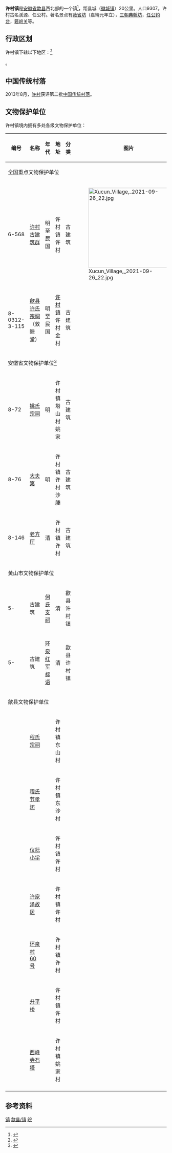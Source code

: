 {{中国乡级行政区
|景观照片文件名 = 
|景观照片描述 = 
|汉语拼音 = 
|其他语言 = 
|其他语言名称 = 
|旧称 = 
|地名出处 = 
|位置图文件名 = 
|位置图描述 = 
|自定义图片 = 
|建置时间 = 
|政府驻地 = 
|毗邻 = 
|总面积 = 
|总人口 = 
|总人口年份 = 
|户籍人口 = 
|户籍人口年份 = 
|常住人口 = 
|常住人口年份 = 
|人口密度 = 
|GDP = 
|GDP年份 = 
|邮政编码 = 
|电话区号 = 559
|官方网站 =
|网站名称 = 
|34/10/21/106/000}}
'''许村镇'''是[[安徽省|安徽省]][[歙县|歙县]]西北部的一个镇<ref>{{PRC admin/ref sgc|{{PRC admin/parent|34/10/21/106/000}}}}</ref>，距县城（[[徽城镇|徽城镇]]）20公里。人口9307。许村古名溪源、任公村。著名景点有[[薇省坊|薇省坊]]（嘉靖元年立），[[三朝典翰坊|三朝典翰坊]]，[[任公钓台|任公钓台]]，[[箬岭关|箬岭关]]等。

== 行政区划 ==
许村镇下辖以下地区：<ref>{{PRC admin/ref sgc|34/10/21/106/000}}</ref>

{{PRC admin/children|34/10/21/106/000}}。

==中国传统村落==
2013年8月，[[许村|许村]]获评第二批[[中国传统村落|中国传统村落]]。

==文物保护单位==
许村镇境内拥有多处各级文物保护单位：
{| class="wikitable" style="font-size: 90%;"
|-
! 编号 !! 名称 !! 年代 !! 地址  !! 分类 !! 图片 !! style="width:180px" |备注
|- 
! colspan="8" |全国重点文物保护单位
|-
| 6-568 || [[许村古建筑群|许村古建筑群]] || 明至民国 || 许村镇许村 || 古建筑 ||[[File:Xucun_Village,_2021-09-26_22.jpg|250px]]  || 第六批国保
|-
| 8-0312-3-115 || [[歙县许氏宗祠|歙县许氏宗祠]]（敦睦堂） || 明至民国 || [[许村镇_(歙县)|许村镇]]许村金村 || 古建筑 ||  || 第八批国保
|- 
! colspan="8" |安徽省文物保护单位<ref>{{cite web|url=http://file.fy.gov.cn/5c2c3ffb7f8b9a15278b4573/202012/2020121014330012193_Hi3Xjf7w.pdf|title=安徽省人民政府关于公布第八批省级文物保护单位的通知|date=2019-03-28|access-date=2021-10-20|archive-date=2021-10-20|archive-url=https://web.archive.org/web/20211020031709/http://file.fy.gov.cn/5c2c3ffb7f8b9a15278b4573/202012/2020121014330012193_Hi3Xjf7w.pdf|dead-url=no}}</ref>
|-
| 8-72 || [[姚氏宗祠|姚氏宗祠]] || 明 || 许村镇塔山村姚家 || 古建筑 || ||第八批省保
|-
| 8-76 || [[大夫第|大夫第]] || 明 || 许村镇许村沙塍 || 古建筑 ||  || 第八批省保
|-
| 8-146 || [[老方厅|老方厅]] || 清 || 许村镇许村 || 古建筑 ||  || 第八批省保
|- 
! colspan="8" |黄山市文物保护单位
|-  
|5-||古建筑||[[何氏支祠|何氏支祠]]||清||歙县许村镇|| || 第五批市保
|-  
|5-||古建筑||[[环泉红军标语|环泉红军标语]]||清||歙县许村镇|| || 第五批市保
|- 
! colspan="8" |歙县文物保护单位
|-
| ||[[程氏宗祠|程氏宗祠]]|| ||许村镇东山村|| || ||
|-
| ||[[程氏节孝坊|程氏节孝坊]]|| ||许村镇东沙村|| || ||
|-
| ||[[仪耘小学|仪耘小学]]|| ||许村镇许村|| || ||
|-
| ||[[许家泽故居|许家泽故居]]|| ||许村镇许村|| || ||
|-
| ||[[环泉村60号|环泉村60号]]|| ||许村镇许村|| || ||
|-
| ||[[升平桥|升平桥]]|| ||许村镇许村|| || ||
|-
| ||[[西峰寺石塔|西峰寺石塔]]|| ||许村镇姚家村|| || ||
|-
|}

== 参考资料 ==
{{Reflist}}

{{PRC admin/navcat|34/10/21/106/000}}

{{中国历史文化名镇}}

[[Category:歙县行政区划|镇]]
[[Category:黄山市乡镇|歙县/镇]]
[[Category:中国历史文化名镇|皖]]